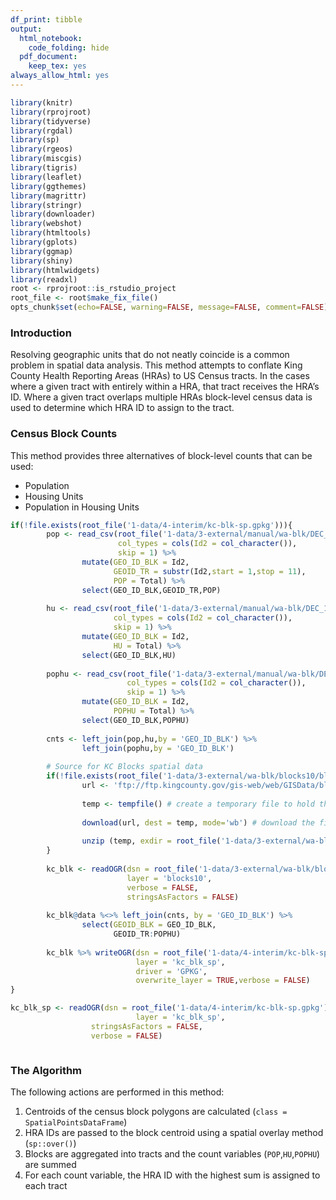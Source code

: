 ```yaml
---
df_print: tibble
output:
  html_notebook:
    code_folding: hide
  pdf_document:
    keep_tex: yes
always_allow_html: yes
---
```


```r
library(knitr)
library(rprojroot)
library(tidyverse)
library(rgdal)
library(sp)
library(rgeos)
library(miscgis)
library(tigris)
library(leaflet)
library(ggthemes)
library(magrittr)
library(stringr)
library(downloader)
library(webshot)
library(htmltools)
library(gplots)
library(ggmap)
library(shiny)
library(htmlwidgets)
library(readxl)
root <- rprojroot::is_rstudio_project
root_file <- root$make_fix_file()
opts_chunk$set(echo=FALSE, warning=FALSE, message=FALSE, comment=FALSE)
```

### Introduction
Resolving geographic units that do not neatly coincide is a common problem in spatial data analysis. This method attempts to conflate King County Health Reporting Areas (HRAs) to US Census tracts. In the cases where a given tract with entirely within a HRA, that tract receives the HRA's ID. Where a given tract overlaps multiple HRAs block-level census data is used to determine which HRA ID to assign to the tract. 


### Census Block Counts
This method provides three alternatives of block-level counts that can be used:

  * Population
  * Housing Units
  * Population in Housing Units
  

```r

if(!file.exists(root_file('1-data/4-interim/kc-blk-sp.gpkg'))){
        pop <- read_csv(root_file('1-data/3-external/manual/wa-blk/DEC_10_SF1_P1/DEC_10_SF1_P1_with_ann.csv'), 
                        col_types = cols(Id2 = col_character()), 
                        skip = 1) %>% 
                mutate(GEO_ID_BLK = Id2,
                       GEOID_TR = substr(Id2,start = 1,stop = 11),
                       POP = Total) %>% 
                select(GEO_ID_BLK,GEOID_TR,POP)
        
        hu <- read_csv(root_file('1-data/3-external/manual/wa-blk/DEC_10_SF1_H1/DEC_10_SF1_H1_with_ann.csv'), 
                       col_types = cols(Id2 = col_character()), 
                       skip = 1) %>% 
                mutate(GEO_ID_BLK = Id2,
                       HU = Total) %>% 
                select(GEO_ID_BLK,HU)
        
        pophu <- read_csv(root_file('1-data/3-external/manual/wa-blk/DEC_10_SF1_H10/DEC_10_SF1_H10_with_ann.csv'), 
                          col_types = cols(Id2 = col_character()), 
                          skip = 1) %>% 
                mutate(GEO_ID_BLK = Id2,
                       POPHU = Total) %>% 
                select(GEO_ID_BLK,POPHU)
        
        cnts <- left_join(pop,hu,by = 'GEO_ID_BLK') %>% 
                left_join(pophu,by = 'GEO_ID_BLK')
        
        # Source for KC Blocks spatial data
        if(!file.exists(root_file('1-data/3-external/wa-blk/blocks10/blocks10.shp'))){
                url <- 'ftp://ftp.kingcounty.gov/gis-web/web/GISData/blocks10_SHP.zip' # direct URL to the file download
                
                temp <- tempfile() # create a temporary file to hold the compressed download
                
                download(url, dest = temp, mode='wb') # download the file
                
                unzip (temp, exdir = root_file('1-data/3-external/wa-blk')) # extract the file to the project folder
        }
        
        kc_blk <- readOGR(dsn = root_file('1-data/3-external/wa-blk/blocks10/'),
                          layer = 'blocks10',
                          verbose = FALSE,
                          stringsAsFactors = FALSE)
        
        kc_blk@data %<>% left_join(cnts, by = 'GEO_ID_BLK') %>% 
                select(GEOID_BLK = GEO_ID_BLK,
                       GEOID_TR:POPHU)
        
        kc_blk %>% writeOGR(dsn = root_file('1-data/4-interim/kc-blk-sp.gpkg'),
                            layer = 'kc_blk_sp',
                            driver = 'GPKG',
                            overwrite_layer = TRUE,verbose = FALSE)
}

kc_blk_sp <- readOGR(dsn = root_file('1-data/4-interim/kc-blk-sp.gpkg'),
                            layer = 'kc_blk_sp',
                  stringsAsFactors = FALSE,
                  verbose = FALSE)



```


### The Algorithm 
The following actions are performed in this method:

  1. Centroids of the census block polygons are calculated (`class = SpatialPointsDataFrame`)
  2. HRA IDs are passed to the block centroid using a spatial overlay method (`sp::over()`)
  3. Blocks are aggregated into tracts and the count variables (`POP`,`HU`,`POPHU`) are summed
  4. For each count variable, the HRA ID with the highest sum is assigned to each tract
  
